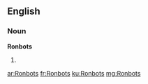 ==English==

===Noun===
'''Ronbots'''

# {{plural of|Ronbot}}

[[ar:Ronbots]]
[[fr:Ronbots]]
[[ku:Ronbots]]
[[mg:Ronbots]]